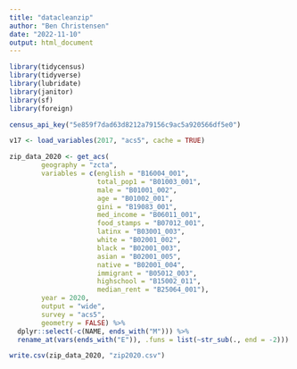 ```yaml
---
title: "datacleanzip"
author: "Ben Christensen"
date: "2022-11-10"
output: html_document
---
```


```r
library(tidycensus)
library(tidyverse)
library(lubridate)
library(janitor)
library(sf)
library(foreign)
```

```r
census_api_key("5e859f7dad63d8212a79156c9ac5a920566df5e0")
```
```r
v17 <- load_variables(2017, "acs5", cache = TRUE)
```

```r
zip_data_2020 <- get_acs(
        geography = "zcta", 
        variables = c(english = "B16004_001",
                      total_pop1 = "B01003_001",
                      male = "B01001_002",
                      age = "B01002_001",
                      gini = "B19083_001",
                      med_income = "B06011_001", 
                      food_stamps = "B07012_001",
                      latinx = "B03001_003", 
                      white = "B02001_002", 
                      black = "B02001_003", 
                      asian = "B02001_005",
                      native = "B02001_004",
                      immigrant = "B05012_003",
                      highschool = "B15002_011",
                      median_rent = "B25064_001"),
        year = 2020,
        output = "wide",
        survey = "acs5",
        geometry = FALSE) %>% 
  dplyr::select(-c(NAME, ends_with("M"))) %>%
  rename_at(vars(ends_with("E")), .funs = list(~str_sub(., end = -2)))
```


```r
write.csv(zip_data_2020, "zip2020.csv")
```